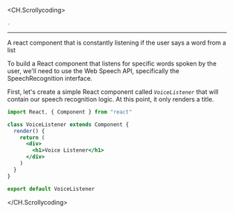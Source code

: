 
<CH.Scrollycoding>

<p />

```jsx voice.jsx focus=1[2]
.
```

---

<Question>
  A react component that is constantly listening if the user
  says a word from a list
</Question>

<Answer writing>

To build a React component that listens for specific words spoken by the user, we'll need to use the Web Speech API, specifically the SpeechRecognition interface.

First, let's create a simple React component called _`VoiceListener`_ that will contain our speech recognition logic. At this point, it only renders a title.

</Answer>

```jsx voice.jsx
import React, { Component } from "react"

class VoiceListener extends Component {
  render() {
    return (
      <div>
        <h1>Voice Listener</h1>
      </div>
    )
  }
}

export default VoiceListener
```

</CH.Scrollycoding>
